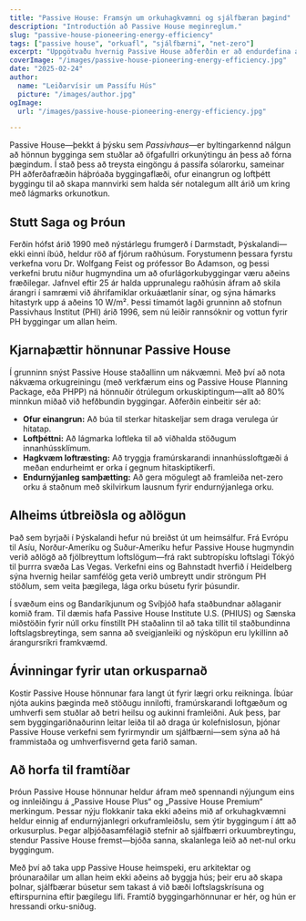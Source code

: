 ```yaml
---
title: "Passive House: Framsýn um orkuhagkvæmni og sjálfbæran þægind"
description: "Introductión að Passive House meginreglum."
slug: "passive-house-pioneering-energy-efficiency"
tags: ["passive house", "orkuafl", "sjálfbærni", "net-zero"]
excerpt: "Uppgötvaðu hvernig Passive House aðferðin er að endurdefina arkitektúr—veita framúrskarandi innanhússþægindi, verulega minnkaðan orkunotkun og verulegan minnkun á kolefnislosun, óháð byggingartypum eða loftslagi."
coverImage: "/images/passive-house-pioneering-energy-efficiency.jpg"
date: "2025-02-24"
author:
  name: "Leiðarvísir um Passífu Hús"
  picture: "/images/author.jpg"
ogImage:
  url: "/images/passive-house-pioneering-energy-efficiency.jpg"

---
```

Passive House—þekkt á þýsku sem *Passivhaus*—er byltingarkennd nálgun að hönnun bygginga sem stuðlar að öfgafullri orkunýtingu án þess að fórna þægindum. Í stað þess að treysta eingöngu á passífa sólarorku, sameinar PH aðferðafræðin háþróaða byggingaflæði, ofur einangrun og loftþétt byggingu til að skapa mannvirki sem halda sér notalegum allt árið um kring með lágmarks orkunotkun.

## Stutt Saga og Þróun

Ferðin hófst árið 1990 með nýstárlegu frumgerð í Darmstadt, Þýskalandi—ekki einni íbúð, heldur röð af fjórum raðhúsum. Forystumenn þessara fyrstu verkefna voru Dr. Wolfgang Feist og prófessor Bo Adamson, og þessi verkefni brutu niður hugmyndina um að ofurlágorkubyggingar væru aðeins fræðilegar. Jafnvel eftir 25 ár halda upprunalegu raðhúsin áfram að skila árangri í samræmi við áhrifamiklar orkuáætlanir sínar, og sýna hámarks hitastyrk upp á aðeins 10 W/m². Þessi tímamót lagði grunninn að stofnun Passivhaus Institut (PHI) árið 1996, sem nú leiðir rannsóknir og vottun fyrir PH byggingar um allan heim.
## Kjarnaþættir hönnunar Passive House

Í grunninn snýst Passive House staðallinn um nákvæmni. Með því að nota nákvæma orkugreiningu (með verkfærum eins og Passive House Planning Package, eða PHPP) ná hönnuðir ótrúlegum orkuskiptingum—allt að 80% minnkun miðað við hefðbundin byggingar. Aðferðin einbeitir sér að:
- **Ofur einangrun:** Að búa til sterkar hitaskeljar sem draga verulega úr hitatap.
- **Loftþéttni:** Að lágmarka loftleka til að viðhalda stöðugum innanhússklímum.
- **Hagkvæm loftræsting:** Að tryggja framúrskarandi innanhússloftgæði á meðan endurheimt er orka í gegnum hitaskiptikerfi.
- **Endurnýjanleg samþætting:** Að gera mögulegt að framleiða net-zero orku á staðnum með skilvirkum lausnum fyrir endurnýjanlega orku.

## Alheims útbreiðsla og aðlögun

Það sem byrjaði í Þýskalandi hefur nú breiðst út um heimsálfur. Frá Evrópu til Asíu, Norður-Ameríku og Suður-Ameríku hefur Passive House hugmyndin verið aðlögð að fjölbreyttum loftslögum—frá rakt subtropísku loftslagi Tókýó til þurrra svæða Las Vegas. Verkefni eins og Bahnstadt hverfið í Heidelberg sýna hvernig heilar samfélög geta verið umbreytt undir ströngum PH stöðlum, sem veita þægilega, lága orku búsetu fyrir þúsundir.

Í svæðum eins og Bandaríkjunum og Svíþjóð hafa staðbundnar aðlaganir komið fram. Til dæmis hafa Passive House Institute U.S. (PHIUS) og Sænska miðstöðin fyrir núll orku fínstillt PH staðalinn til að taka tillit til staðbundinna loftslagsbreytinga, sem sanna að sveigjanleiki og nýsköpun eru lykillinn að árangursríkri framkvæmd.
## Ávinningar fyrir utan orkusparnað

Kostir Passive House hönnunar fara langt út fyrir lægri orku reikninga. Íbúar njóta aukins þæginda með stöðugu innilofti, framúrskarandi loftgæðum og umhverfi sem stuðlar að betri heilsu og aukinni framleiðni. Auk þess, þar sem byggingariðnaðurinn leitar leiða til að draga úr kolefnislosun, þjónar Passive House verkefni sem fyrirmyndir um sjálfbærni—sem sýna að há frammistaða og umhverfisvernd geta farið saman.

## Að horfa til framtíðar

Þróun Passive House hönnunar heldur áfram með spennandi nýjungum eins og innleiðingu á „Passive House Plus“ og „Passive House Premium“ merkingum. Þessar nýju flokkanir taka ekki aðeins mið af orkuhagkvæmni heldur einnig af endurnýjanlegri orkuframleiðslu, sem ýtir byggingum í átt að orkusurplus. Þegar alþjóðasamfélagið stefnir að sjálfbærri orkuumbreytingu, stendur Passive House fremst—bjóða sanna, skalanlega leið að net-nul orku byggingum.

Með því að taka upp Passive House heimspeki, eru arkitektar og þróunaraðilar um allan heim ekki aðeins að byggja hús; þeir eru að skapa þolnar, sjálfbærar búsetur sem takast á við bæði loftslagskrísuna og eftirspurnina eftir þægilegu lífi. Framtíð byggingarhönnunar er hér, og hún er hressandi orku-sniðug.
